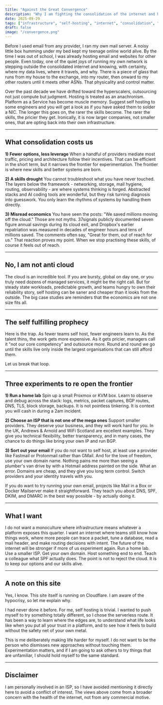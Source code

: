 ```yaml
---
title: "Against the Great Convergence"
description: "Why I am fighting the consolidation of the internet and how you can too"
date: 2025-09-29
tags: ["infrastructure", "self-hosting", "internet", "consolidation", "cloud", "skills"]
draft: false
image: "/convergence.png"
---
```


Before I used email from any provider, I ran my own mail server. A noisy little box humming under my bed kept my teenage online world alive. By the time I was out of school, I was already hosting email and websites for other people. Even today, one of the quiet joys of running my own network is stepping outside the consolidated internet and knowing, with certainty, where my data lives, where it travels, and why. There is a piece of glass that runs from my house to the exchange, into my router, then onward to my other routers until it meets other ASNs. That physicality and control matter.

Over the past decade we have drifted toward the hyperscalers, outsourcing not just compute but judgment. Hosting is treated as an anachronism. Platform as a Service has become muscle memory. Suggest self hosting to some engineers and you will get a look as if you have asked them to solder a NIC. The longer this goes on, the rarer the skills become. The rarer the skills, the pricier they get. Ironically, it is now larger companies, not smaller ones, that are opting back into their own infrastructure.

---

## What consolidation costs us

**1) Fewer options, less leverage**
When a handful of providers mediate most traffic, pricing and architecture follow their incentives. That can be efficient in the short term, but it narrows the frontier for experimentation. The frontier is where new skills and better systems are born.

**2) A skills drought**
You cannot troubleshoot what you have never touched. The layers below the framework - networking, storage, mail hygiene, routing, observability - are where systems thinking is forged. Abstracted stacks and AI coding tools are wonderful, but they risk turning diagnosis into guesswork. You only learn the rhythms of systems by handling them directly.

**3) Misread economics**
You have seen the posts: "We saved millions moving off the cloud." Those are not myths. 37signals publicly documented seven figure annual savings during its cloud exit, and Dropbox's earlier repatriation was measured in decades of engineer hours and tens of millions saved. The comments often say, "Great for them, out of reach for us." That reaction proves my point. When we stop practising these skills, of course it feels out of reach.

---

## No, I am not anti cloud

The cloud is an incredible tool. If you are bursty, global on day one, or you truly need dozens of managed services, it might be the right call. But for steady state workloads, predictable growth, and teams hungry to own their reliability story, self hosting can be saner and cheaper than it looks from the outside. The big case studies are reminders that the economics are not one size fits all.

---

## The self fulfilling prophecy

Here is the trap. As fewer teams self host, fewer engineers learn to. As the talent thins, the work gets more expensive. As it gets pricier, managers call it "not our core competency" and outsource more. Round and round we go until the skills live only inside the largest organisations that can still afford them.

Let us break that loop.

---

## Three experiments to re open the frontier

**1) Run a home lab**
Spin up a small Proxmox or KVM box. Learn to observe and debug across the stack: logs, metrics, packet captures, BGP routes, DNS, TLS, block storage, backups. It is not pointless tinkering. It is context you will cash in during a 2am incident.

**2) Choose an ISP that is not one of the mega ones**
Support smaller providers. They deserve your business, and they will work hard for you. In the UK, Andrews & Arnold and WiFi Scotland are excellent examples. They give you technical flexibility, better transparency, and in many cases, the chance to do things like bring your own IP and run BGP.

**3) Sort out your email**
If you do not want to self host, at least use a provider like Fastmail or Protonmail rather than GMail. And for the love of freedom, use your own domain name. Nothing pains me more than seeing a plumber's van drive by with a Hotmail address painted on the side. What an error. Domains are cheap, and they give you long term control. Switch providers and your identity travels with you.

If you do want to try running your own email, projects like Mail in a Box or Docker Mailserver make it straightforward. They teach you about DNS, SPF, DKIM, and DMARC in the best way possible - by actually doing it.

---

## What I want

I do not want a monoculture where infrastructure means whatever a platform exposes this quarter. I want an internet where teams still know how things work, where more people can trace a packet, tune a database, read a mail header, and make routing decisions with intent. The future of the internet will be stronger if more of us experiment again. Run a home lab. Use a smaller ISP. Get your own domain. Host something end to end. Teach a colleague what SPF actually does. The point is not to reject the cloud. It is to keep our options and our skills alive.

---

## A note on this site

Yes, I know. This site itself is running on Cloudflare. I am aware of the hypocrisy, so let me explain why.

I had never done it before. For me, self hosting is trivial. I wanted to push myself to try something totally different, so I chose the serverless route. It has been a way to learn where the edges are, to understand what life looks like when you put all your trust in a platform, and to see how it feels to build without the safety net of your own metal.

This is me deliberately making life harder for myself. I do not want to be the person who dismisses new approaches without touching them. Experimentation matters, and if I am going to ask others to try things that are unfamiliar, I should hold myself to the same standard.

---

## Disclaimer

I am personally involved in an ISP, so I have avoided mentioning it directly here to avoid a conflict of interest. The views above come from a broader concern with the health of the internet, not from any commercial motive.
